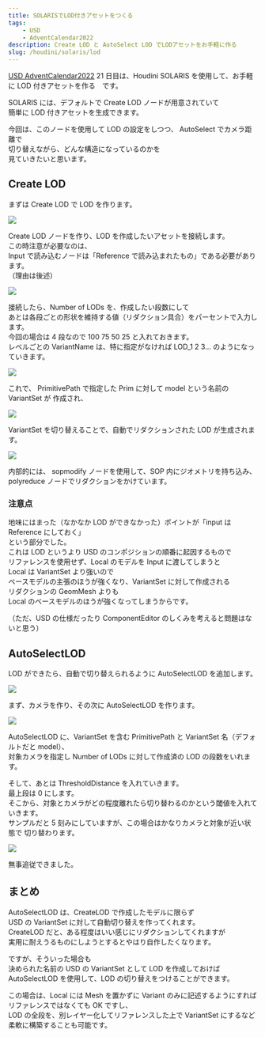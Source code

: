 ```yaml
---
title: SOLARISでLOD付きアセットをつくる
tags:
    - USD
    - AdventCalendar2022
description: Create LOD と AutoSelect LOD でLODアセットをお手軽に作る
slug: /houdini/solaris/lod
---
```


[USD AdventCalendar2022](https://qiita.com/advent-calendar/2022/usd) 21 日目は、Houdini SOLARIS を使用して、お手軽に LOD 付きアセットを作る　です。

SOLARIS には、デフォルトで Create LOD ノードが用意されていて  
簡単に LOD 付きアセットを生成できます。

今回は、このノードを使用して LOD の設定をしつつ、 AutoSelect でカメラ距離で  
切り替えながら、どんな構造になっているのかを  
見ていきたいと思います。

## Create LOD

まずは Create LOD で LOD を作ります。

![](https://gyazo.com/773e6989afad920459a38509ba8cd4d4.png)

Create LOD ノードを作り、LOD を作成したいアセットを接続します。  
この時注意が必要なのは、  
Input で読み込むノードは「Reference で読み込まれたもの」である必要があります。  
（理由は後述）

![](https://gyazo.com/e6a6287ef93f325d5f698350a5b49016.png)

接続したら、Number of LODs を、作成したい段数にして  
あとは各段ごとの形状を維持する値（リダクション具合）をパーセントで入力します。  
今回の場合は 4 段なので 100 75 50 25 と入れておきます。  
レベルごとの VariantName は、特に指定がなければ LOD_1 2 3... のようになっていきます。

![](https://gyazo.com/4aa4f7855627a16b21ead29768b35547.png)

これで、 PrimitivePath で指定した Prim に対して model という名前の VariantSet が
作成され、

![](https://gyazo.com/3c43cc09f066a2b0807265669153b19b.gif)

VariantSet を切り替えることで、自動でリダクションされた LOD が生成されます。

![](https://gyazo.com/f36d2c6e974a7570dbdc775962cd8c3c.png)

内部的には、 sopmodify ノードを使用して、SOP 内にジオメトリを持ち込み、
polyreduce ノードでリダクションをかけています。

### 注意点

地味にはまった（なかなか LOD ができなかった）ポイントが「input は Reference にしておく」  
という部分でした。  
これは LOD というより USD のコンポジションの順番に起因するもので  
リファレンスを使用せず、Local のモデルを Input に渡してしまうと  
Local は VariantSet より強いので  
ベースモデルの主張のほうが強くなり、VariantSet に対して作成される  
リダクションの GeomMesh よりも  
Local のベースモデルのほうが強くなってしまうからです。

（ただ、USD の仕様だったり ComponentEditor のしくみを考えると問題はないと思う）

## AutoSelectLOD

LOD ができたら、自動で切り替えられるように AutoSelectLOD を追加します。

![](https://gyazo.com/83edeb92755ff8160ac705e9fd9052c5.png)

まず、カメラを作り、その次に AutoSelectLOD を作ります。

![](https://gyazo.com/8fa16e3769aca2fd96f5cf2fcc99201a.png)

AutoSelectLOD に、VariantSet を含む PrimitivePath と VariantSet 名（デフォルトだと model）、  
対象カメラを指定し Number of LODs に対して作成済の LOD の段数をいれます。

そして、あとは ThresholdDistance を入れていきます。  
最上段は 0 にします。  
そこから、対象とカメラがどの程度離れたら切り替わるのかという閾値を入れていきます。  
サンプルだと 5 刻みにしていますが、この場合はかなりカメラと対象が近い状態で
切り替わります。

![](https://gyazo.com/57679c0df082d9ee44eec273e4a0b8bf.gif)

無事追従できました。

## まとめ

AutoSelectLOD は、CreateLOD で作成したモデルに限らず  
USD の VariantSet に対して自動切り替えを作ってくれます。  
CreateLOD だと、ある程度はいい感じにリダクションしてくれますが  
実用に耐えうるものにしようとするとやはり自作したくなります。

ですが、そういった場合も  
決められた名前の USD の VariantSet として LOD を作成しておけば  
AutoSelectLOD を使用して、LOD の切り替えをつけることができます。

この場合は、Local には Mesh を置かずに Variant のみに記述するようにすれば  
リファレンスではなくても OK ですし、  
LOD の全段を、別レイヤー化してリファレンスした上で VariantSet にするなど  
柔軟に構築することも可能です。
